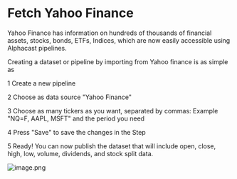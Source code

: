 # Fetch Yahoo Finance 

Yahoo Finance has information on hundreds of thousands of financial assets, stocks, bonds, ETFs, Indices, which are now easily accessible using Alphacast pipelines.

Creating a dataset or pipeline by importing from Yahoo finance is as simple as

1 Create a new pipeline

2 Choose as data source "Yahoo Finance"

3 Choose as many tickers as you want, separated by commas: Example "NQ=F, AAPL, MSFT" and the period you need

4 Press "Save" to save the changes in the Step

5 Ready! You can now publish the dataset that will include open, close, high, low, volume, dividends, and stock split data.

![image.png](https://alphacast-images.s3.us-west-2.amazonaws.com/next-s3-uploads/e13f7492-fd22-4447-addc-7ae9ce864d11/image.png)
